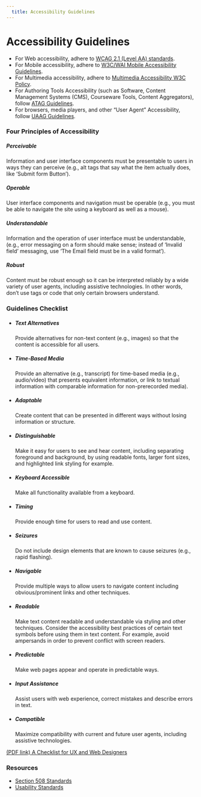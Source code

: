 ```yaml
---
  title: Accessibility Guidelines
---
```


# Accessibility Guidelines

- For Web accessibility, adhere to [WCAG 2.1 (Level AA) standards](https://www.w3.org/TR/WCAG21/).
- For Mobile accessibility, adhere to [W3C/WAI Mobile Accessibility Guidelines](https://www.w3.org/TR/mobile-accessibility-mapping/).
- For Multimedia accessibility, adhere to [Multimedia Accessibility W3C Policy](https://www.w3.org/2008/06/video-notes).
- For Authoring Tools Accessibility (such as Software, Content Management Systems (CMS), Courseware Tools, Content Aggregators), follow [ATAG Guidelines](https://www.w3.org/WAI/standards-guidelines/atag/).
- For browsers, media players, and other “User Agent” Accessibility, follow [UAAG Guidelines](https://www.w3.org/WAI/standards-guidelines/uaag/).

### Four Principles of Accessibility

##### Perceivable

Information and user interface components must
be presentable to users in ways they can perceive
(e.g., alt tags that say what the item actually
does, like ‘Submit form Button’).

##### Operable

User interface components and navigation must
be operable (e.g., you must be able to navigate
the site using a keyboard as well as a mouse).

##### Understandable

Information and the operation of user interface
must be understandable, (e.g., error messaging
on a form should make sense; instead of ‘Invalid
field’ messaging, use ‘The Email field must be
in a valid format’).

##### Robust

Content must be robust enough so it can be
interpreted reliably by a wide variety of user
agents, including assistive technologies. In
other words, don’t use tags or code that only
certain browsers understand.

### Guidelines Checklist

- ##### Text Alternatives

    Provide alternatives for non-text content
    (e.g., images) so that the content is
    accessible for all users.

- ##### Time-Based Media

    Provide an alternative (e.g., transcript)
    for time-based media (e.g., audio/video) that
    presents equivalent information, or link to
    textual information with comparable information
    for non-prerecorded media).

- ##### Adaptable

    Create content that can be presented in different
    ways without losing information or structure.

- ##### Distinguishable

    Make it easy for users to see and hear content,
    including separating foreground and background,
    by using readable fonts, larger font sizes, and
    highlighted link styling for example.

- ##### Keyboard Accessible

    Make all functionality available from a keyboard.

- ##### Timing

    Provide enough time for users to read and use content.

- ##### Seizures

    Do not include design elements that are known to
    cause seizures (e.g., rapid flashing).

- ##### Navigable

    Provide multiple ways to allow users to navigate
    content including obvious/prominent links and
    other techniques.

- ##### Readable

    Make text content readable and understandable via styling and other
    techniques. Consider the accessibility best practices of certain text
    symbols before using them in text content. For example, avoid ampersands
    in order to prevent conflict with screen readers.

- ##### Predictable

    Make web pages appear and operate in predictable ways.

- ##### Input Assistance

    Assist users with web experience, correct mistakes
    and describe errors in text.

- ##### Compatible

    Maximize compatibility with current and future
    user agents, including assistive technologies.

<a href={guidelinesPdf}>(PDF link) A Checklist for UX and Web Designers</a>

### Resources

- [Section 508 Standards](https://www.section508.gov/)
- [Usability Standards](https://www.usability.gov/)
